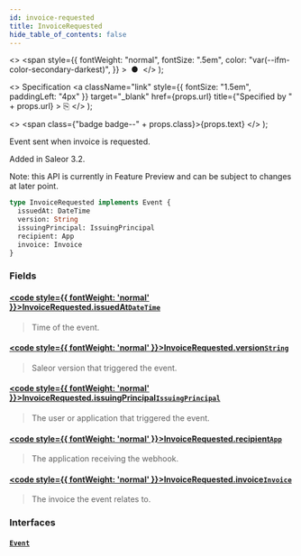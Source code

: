 ```yaml
---
id: invoice-requested
title: InvoiceRequested
hide_table_of_contents: false
---
```


  <>
    <span
      style={{
        fontWeight: "normal",
        fontSize: ".5em",
        color: "var(--ifm-color-secondary-darkest)",
      }}
    >
      &nbsp;●&nbsp;
    </span>
  </>
);

  <>
    Specification
    <a
      className="link"
      style={{ fontSize: "1.5em", paddingLeft: "4px" }}
      target="\_blank"
      href={props.url}
      title={"Specified by " + props.url}
    >
      ⎘
    </a>
  </>
);

  <>
    <span class={"badge badge--" + props.class}>{props.text}</span>
  </>
);

Event sent when invoice is requested.

Added in Saleor 3.2.

Note: this API is currently in Feature Preview and can be subject to changes at later point.

```graphql
type InvoiceRequested implements Event {
  issuedAt: DateTime
  version: String
  issuingPrincipal: IssuingPrincipal
  recipient: App
  invoice: Invoice
}
```

### Fields

#### [<code style={{ fontWeight: 'normal' }}>InvoiceRequested.<b>issuedAt</b></code>](#)<Bullet />[`DateTime`](../../../developer/api-reference/scalars/date-time) <Badge class="secondary" text="scalar"/>

> Time of the event.

#### [<code style={{ fontWeight: 'normal' }}>InvoiceRequested.<b>version</b></code>](#)<Bullet />[`String`](../../../developer/api-reference/scalars/string) <Badge class="secondary" text="scalar"/>

> Saleor version that triggered the event.

#### [<code style={{ fontWeight: 'normal' }}>InvoiceRequested.<b>issuingPrincipal</b></code>](#)<Bullet />[`IssuingPrincipal`](../../../developer/api-reference/unions/issuing-principal) <Badge class="secondary" text="union"/>

> The user or application that triggered the event.

#### [<code style={{ fontWeight: 'normal' }}>InvoiceRequested.<b>recipient</b></code>](#)<Bullet />[`App`](../../../developer/api-reference/objects/app) <Badge class="secondary" text="object"/>

> The application receiving the webhook.

#### [<code style={{ fontWeight: 'normal' }}>InvoiceRequested.<b>invoice</b></code>](#)<Bullet />[`Invoice`](../../../developer/api-reference/objects/invoice) <Badge class="secondary" text="object"/>

> The invoice the event relates to.

### Interfaces

#### [`Event`](../../../developer/api-reference/interfaces/event) <Badge class="secondary" text="interface"/>

>

